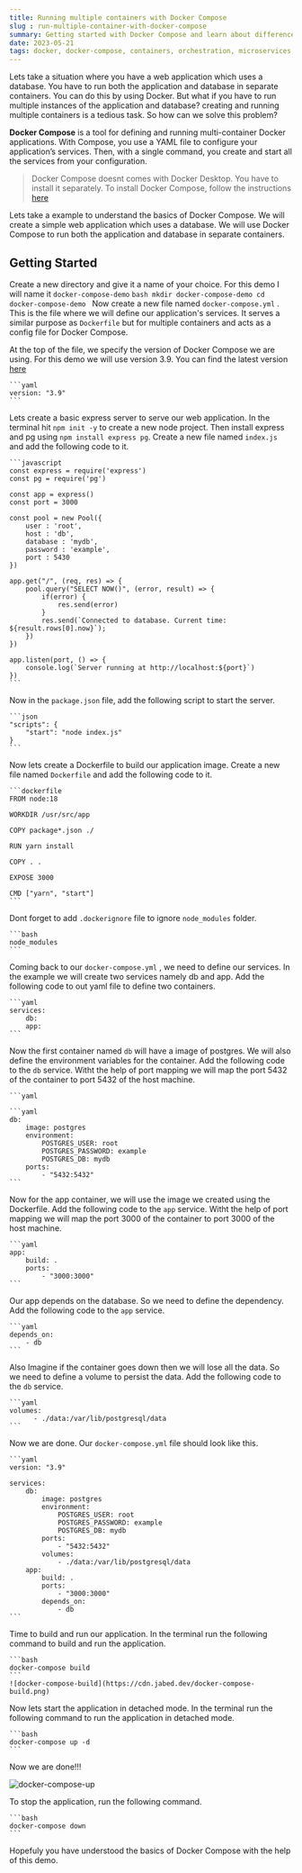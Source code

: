 ```yaml
---
title: Running multiple containers with Docker Compose
slug : run-multiple-container-with-docker-compose
summary: Getting started with Docker Compose and learn about differences between Docker and Docker Compose
date: 2023-05-21
tags: docker, docker-compose, containers, orchestration, microservices, devops
---
```


Lets take a situation where you have a web application which uses a database. You have to run both the application and database in separate containers. You can do this by using Docker. But what if you have to run multiple instances of the application and database? creating and running multiple containers is a tedious task. So how can we solve this problem?

**Docker Compose** is a tool for defining and running multi-container Docker applications. With Compose, you use a YAML file to configure your application’s services. Then, with a single command, you create and start all the services from your configuration.

> Docker Compose doesnt comes with Docker Desktop. You have to install it separately. To install Docker Compose, follow the instructions [here](https://docs.docker.com/compose/install/)

Lets take a example to understand the basics of Docker Compose. We will create a simple web application which uses a database. We will use Docker Compose to run both the application and database in separate containers.

## Getting Started

Create a new directory and give it a name of your choice. For this demo I will name it `docker-compose-demo`
    ```bash
    mkdir docker-compose-demo
    cd docker-compose-demo
    ```
Now create a new file named `docker-compose.yml` . This is the file where we will define our application's services. It serves a similar purpose as `Dockerfile` but for multiple containers and acts as a config file for Docker Compose.

At the top of the file, we specify the version of Docker Compose we are using. For this demo we will use version 3.9. You can find the latest version [here](https://docs.docker.com/compose/compose-file/compose-versioning/)

    ```yaml
    version: "3.9"
    ```
Lets create a basic express server to serve our web application. In the terminal hit `npm init -y` to create a new node project. Then install express and pg using `npm install express pg`. Create a new file named `index.js` and add the following code to it.

    ```javascript
    const express = require('express')
    const pg = require('pg')
    
    const app = express()
    const port = 3000

    const pool = new Pool({
        user : 'root',
        host : 'db',
        database : 'mydb',
        password : 'example',
        port : 5430
    })

    app.get("/", (req, res) => {
        pool.query("SELECT NOW()", (error, result) => {
            if(error) {
                res.send(error)
            }
            res.send(`Connected to database. Current time: ${result.rows[0].now}`);
        })
    })

    app.listen(port, () => {
        console.log(`Server running at http://localhost:${port}`)
    })
    ```

Now in the `package.json` file, add the following script to start the server.

    ```json
    "scripts": {
        "start": "node index.js"
    }
    ```

Now lets create a Dockerfile to build our application image. Create a new file named `Dockerfile` and add the following code to it.

    ```dockerfile
    FROM node:18

    WORKDIR /usr/src/app

    COPY package*.json ./

    RUN yarn install

    COPY . .

    EXPOSE 3000

    CMD ["yarn", "start"]
    ```

Dont forget to add `.dockerignore` file to ignore `node_modules` folder.

    ```bash
    node_modules
    ```
Coming back to our `docker-compose.yml` , we need to define our services. In the example we will create two services namely db and app. Add the following code to out yaml file to define two containers.

    ```yaml
    services:
        db:
        app:
    ```

Now the first container named `db` will have a image of postgres. We will also define the environment variables for the container. Add the following code to the `db` service. Witht the help of port mapping we will map the port 5432 of the container to port 5432 of the host machine.

    ```yaml

    ```yaml
    db:
        image: postgres
        environment:
            POSTGRES_USER: root
            POSTGRES_PASSWORD: example
            POSTGRES_DB: mydb
        ports:
            - "5432:5432"
    ```

Now for the app container, we will use the image we created using the Dockerfile. Add the following code to the `app` service. Witht the help of port mapping we will map the port 3000 of the container to port 3000 of the host machine.

    ```yaml
    app:
        build: .
        ports:
            - "3000:3000"
    ```

Our app depends on the database. So we need to define the dependency. Add the following code to the `app` service.

    ```yaml
    depends_on:
        - db
    ```

Also Imagine if the container goes down then we will lose all the data. So we need to define a volume to persist the data. Add the following code to the `db` service.

    ```yaml
    volumes:
          - ./data:/var/lib/postgresql/data
    ```
Now we are done. Our `docker-compose.yml` file should look like this.

    ```yaml
    version: "3.9"

    services:
        db:
            image: postgres
            environment:
                POSTGRES_USER: root
                POSTGRES_PASSWORD: example
                POSTGRES_DB: mydb
            ports:
                - "5432:5432"
            volumes:
                - ./data:/var/lib/postgresql/data
        app:
            build: .
            ports:
                - "3000:3000"
            depends_on:
                - db
    ```

Time to build and run our application. In the terminal run the following command to build and run the application.

    ```bash
    docker-compose build
    ```
    ![docker-compose-build](https://cdn.jabed.dev/docker-compose-build.png)

Now lets start the application in detached mode. In the terminal run the following command to run the application in detached mode.

    ```bash
    docker-compose up -d
    ```

Now we are done!!!

  ![docker-compose-up](https://cdn.jabed.dev/docker-compose-up.png)

To stop the application, run the following command.

    ```bash
    docker-compose down
    ```


Hopefuly you have understood the basics of Docker Compose with the help of this demo. 

